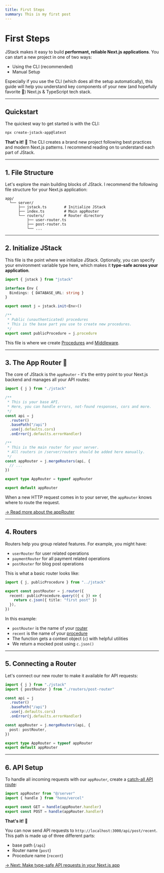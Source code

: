 ```yaml
---
title: First Steps
summary: This is my first post
---
```


# First Steps

JStack makes it easy to build **performant, reliable Next.js applications**. You can start a new project in one of two ways:

- Using the CLI (recommended)
- Manual Setup

Especially if you use the CLI (which does all the setup automatically), this guide will help you understand key components of your new (and hopefully favorite 🤞) Next.js & TypeScript tech stack.

---

## Quickstart

The quickest way to get started is with the CLI:

```bash Terminal
npx create-jstack-app@latest
```

**That's it!** 🎉 The CLI creates a brand new project following best practices and modern Next.js patterns. I recommend reading on to understand each part of JStack.

---

## 1. File Structure

Let's explore the main building blocks of JStack. I recommend the following file structure for your Next.js application:

```plaintext JStack File Structure
app/
  └── server/
      ├── jstack.ts        # Initialize JStack
      ├── index.ts         # Main appRouter
      └── routers/         # Router directory
          ├── user-router.ts
          ├── post-router.ts
          └── ...
```

---

## 2. Initialize JStack

This file is the point where we initialize JStack. Optionally, you can specify your environment variable type here, which makes it **type-safe across your application**.

```ts server/jstack.ts {1,7}
import { jstack } from "jstack"

interface Env {
  Bindings: { DATABASE_URL: string }
}

export const j = jstack.init<Env>()

/**
 * Public (unauthenticated) procedures
 * This is the base part you use to create new procedures.
 */
export const publicProcedure = j.procedure
```

This file is where we create [Procedures](/docs/backend/procedures) and [Middleware](/docs/backend/middleware).

---

## 3. The App Router 🧠

The core of JStack is the `appRouter` - it's the entry point to your Next.js backend and manages all your API routes:

```ts app/server/index.ts
import { j } from "./jstack"

/**
 * This is your base API.
 * Here, you can handle errors, not-found responses, cors and more.
 */
const api = j
  .router()
  .basePath("/api")
  .use(j.defaults.cors)
  .onError(j.defaults.errorHandler)

/**
 * This is the main router for your server.
 * All routers in /server/routers should be added here manually.
 */
const appRouter = j.mergeRouters(api, {
  // ...
})

export type AppRouter = typeof appRouter

export default appRouter
```

When a new HTTP request comes in to your server, the `appRouter` knows where to route the request.

[&rarr; Read more about the appRouter](/docs/backend/app-router)

---

## 4. Routers

Routers help you group related features. For example, you might have:

- `userRouter` for user related operations
- `paymentRouter` for all payment related operations
- `postRouter` for blog post operations

This is what a basic router looks like:

```ts server/routers/post-router.ts
import { j, publicProcedure } from "../jstack"

export const postRouter = j.router({
  recent: publicProcedure.query(({ c }) => {
    return c.json({ title: "first post" })
  }),
})
```

In this example:

- `postRouter` is the name of your [router](/docs/backend/routers)
- `recent` is the name of your [procedure](/docs/backend/procedures)
- The function gets a context object (`c`) with helpful utilities
- We return a mocked post using `c.json()`

---

## 5. Connecting a Router

Let's connect our new router to make it available for API requests:

```ts server/index.ts {2, 11}
import { j } from "./jstack"
import { postRouter } from "./routers/post-router"

const api = j
  .router()
  .basePath("/api")
  .use(j.defaults.cors)
  .onError(j.defaults.errorHandler)

const appRouter = j.mergeRouters(api, {
  post: postRouter,
})

export type AppRouter = typeof appRouter
export default appRouter
```

---

## 6. API Setup

To handle all incoming requests with our `appRouter`, create a [catch-all API route](https://nextjs.org/docs/app/building-your-application/routing/dynamic-routes#catch-all-segments):

```ts app/api/[[...route]]/route.ts
import appRouter from "@/server"
import { handle } from "hono/vercel"

export const GET = handle(appRouter.handler)
export const POST = handle(appRouter.handler)
```

**That's it!** 🎉

You can now send API requests to `http://localhost:3000/api/post/recent`. This path is made up of three different parts:

- base path (`/api`)
- Router name (`post`)
- Procedure name (`recent`)

[&rarr; Next: Make type-safe API requests in your Next.js app](/docs/backend/api-client)
